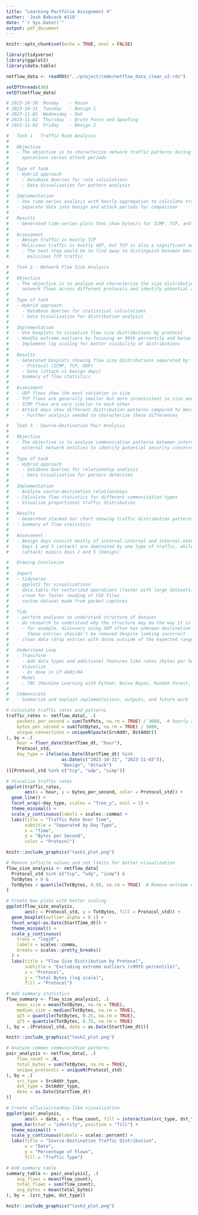 ---
title: "Learning Portfolio Assignment 4"
author: 'Josh Babcock #118'
date: "`r Sys.Date()`"
output: pdf_document
---

```{r setup, include=FALSE}
knitr::opts_chunk$set(echo = TRUE, eval = FALSE)

library(tidyverse)
library(ggplot2)
library(data.table)
```

```{r import_data}
netflow_data <- readRDS("../project/code/netflow_data_clean_v2.rds")

setDTthreads(36)
setDT(netflow_data)

```

```{r}

# 2023-10-30  Monday    - Recon
# 2023-10-31  Tuesday   - Benign 1
# 2023-11-01  Wednesday - DoS
# 2023-11-02  Thursday  - Brute Force and Spoofing
# 2023-11-03  Friday    - Benign 2

#   Task 1 - Traffic Rate Analysis
# 
#   Objective
#   - The objective is to characterize network traffic patterns during normal
#     operations versus attack periods
#     
#   Type of task
#   - Hybrid approach
#     - Database Queries for rate calculations
#     - Data Visualization for pattern analysis
# 
#   Implementation
#   - Use time-series analysis with hourly aggregation to calculate traffic rates
#   - Separate data into benign and attack periods for comparison
# 
#   Results
#   - Generated time-series plots that show bytes/s for ICMP, TCP, and UDP
# 
#   Assessment
#   - Benign traffic is mostly TCP
#   - Malicious traffic is mostly UDP, but TCP is also a significant amount
#     - The next step would be to find away to distinguish between benign and
#       malicious TCP traffic

#   Task 2 - Network Flow Size Analysis
# 
#   Objective
#   - The objective is to analyze and characterize the size distribution of
#     network flows across different protocols and identify potential anomalies
#     
#   Type of task
#   - Hybrid approach
#     - Database Queries for statistical calculations
#     - Data Visualization for distribution analysis
# 
#   Implementation
#   - Use boxplots to visualize flow size distributions by protocol
#   - Handle extreme outliers by focusing on 99th percentile and below
#   - Implement log scaling for better visibility of distributions
# 
#   Results
#   - Generated boxplots showing flow size distributions separated by:
#     - Protocol (ICMP, TCP, UDP)
#     - Date (attack vs benign days)
#   - Summary of flow statistics
# 
#   Assessment
#   - UDP flows show the most variation in size
#   - TCP flows are generally smaller but more inconsistent in size and number of outliers
#   - ICMP flows are very similar to each other
#   - Attack days show different distribution patterns compared to benign days
#     - Further analysis needed to characterize these differences

#   Task 3 - Source-Destination Pair Analysis
# 
#   Objective
#   - The objective is to analyze communication patterns between internal and
#     external network entities to identify potential security concerns
#     
#   Type of task
#   - Hybrid approach
#     - Database Queries for relationship analysis
#     - Data Visualization for pattern detection
# 
#   Implementation
#   - Analyze source-destination relationships
#   - Calculate flow statistics for different communication types
#   - Visualize proportional traffic distribution
# 
#   Results
#   - Generated stacked bar chart showing traffic distribution patterns
#   - Summary of flow statistics
# 
#   Assessment
#   - Benign days consist mostly of internal-internal and internal-external traffic
#   - Days 1 and 3 (attack) are dominated by one type of traffic, while day 4 
#     (attack) mimics days 2 and 5 (benign)

#   Drawing Conclusion
#   
#   Import
#   - tidyverse
#   - ggplot2 for visualizations
#   - data.table for vectorized operations (faster with large datasets)
#   - vroom for faster reading of CSV files
#   - custom dataset made from packet captures
#   
#   Tidy
#   - perform analyses to understand structure of dataset
#   - do research to understand why the structure may be the way it is
#     - for example, discovery using UDP often has unknown destination ports, so
#       these entries shouldn't be removed despite looking incorrect
#   - clean data (drop entries with dates outside of the expected range)
#
#   Understand Loop
#   - Transform
#     - Add data types and additional features like rates (bytes per hour)
#   - Visualize
#     - As done in LP AS03/04
#   - Model
#     - TBC (Machine Learning with Python: Naive Bayes, Random Forest, XGBoost)
#
#   Communicate
#   - Summarize and explain implementations, outputs, and future work

```


```{r task_one}

# Calculate traffic rates and patterns
traffic_rates <- netflow_data[, .(
    packets_per_second = sum(TotPkts, na.rm = TRUE) / 3600,  # hourly rate
    bytes_per_second = sum(TotBytes, na.rm = TRUE) / 3600,
    unique_connections = uniqueN(paste(SrcAddr, DstAddr))
), by = .(
    hour = floor_date(StartTime_dt, "hour"),
    Protocol_std,
    day_type = ifelse(as.Date(StartTime_dt) %in% 
                     as.Date(c("2023-10-31", "2023-11-03")), 
                     "Benign", "Attack")
)][Protocol_std %in% c("tcp", "udp", "icmp")]

# Visualize traffic rates
ggplot(traffic_rates, 
       aes(x = hour, y = bytes_per_second, color = Protocol_std)) +
  geom_line() +
  facet_wrap(~day_type, scales = "free_y", ncol = 1) +
  theme_minimal() +
  scale_y_continuous(labels = scales::comma) +
  labs(title = "Traffic Rate Over Time",
       subtitle = "Separated by Day Type",
       x = "Time",
       y = "Bytes per Second",
       color = "Protocol")

knitr::include_graphics("task1_plot.png")

```

```{r task_two}

# Remove infinite values and set limits for better visualization
flow_size_analysis <- netflow_data[
  Protocol_std %in% c("tcp", "udp", "icmp") & 
  TotBytes > 0 & 
  TotBytes < quantile(TotBytes, 0.99, na.rm = TRUE)  # Remove extreme outliers
]

# Create box plots with better scaling
ggplot(flow_size_analysis, 
       aes(x = Protocol_std, y = TotBytes, fill = Protocol_std)) +
  geom_boxplot(outlier.alpha = 0.1) +
  facet_wrap(~as.Date(StartTime_dt)) +
  theme_minimal() +
  scale_y_continuous(
    trans = "log10",
    labels = scales::comma,
    breaks = scales::pretty_breaks()
  ) +
  labs(title = "Flow Size Distribution by Protocol",
       subtitle = "Excluding extreme outliers (>99th percentile)",
       x = "Protocol",
       y = "Total Bytes (log scale)",
       fill = "Protocol")

# Add summary statistics
flow_summary <- flow_size_analysis[, .(
    mean_size = mean(TotBytes, na.rm = TRUE),
    median_size = median(TotBytes, na.rm = TRUE),
    q25 = quantile(TotBytes, 0.25, na.rm = TRUE),
    q75 = quantile(TotBytes, 0.75, na.rm = TRUE)
), by = .(Protocol_std, date = as.Date(StartTime_dt))]

knitr::include_graphics("task2_plot.png")

```

```{r task_three}

# Analyze common communication patterns
pair_analysis <- netflow_data[, .(
    flow_count = .N,
    total_bytes = sum(TotBytes, na.rm = TRUE),
    unique_protocols = uniqueN(Protocol_std)
), by = .(
    src_type = SrcAddr_type,
    dst_type = DstAddr_type,
    date = as.Date(StartTime_dt)
)]

# Create alluvial/sankey-like visualization
ggplot(pair_analysis, 
       aes(x = date, y = flow_count, fill = interaction(src_type, dst_type))) +
  geom_bar(stat = "identity", position = "fill") +
  theme_minimal() +
  scale_y_continuous(labels = scales::percent) +
  labs(title = "Source-Destination Traffic Distribution",
       x = "Date",
       y = "Percentage of Flows",
       fill = "Traffic Type")

# Add summary table
summary_table <- pair_analysis[, .(
    avg_flows = mean(flow_count),
    total_flows = sum(flow_count),
    avg_bytes = mean(total_bytes)
), by = .(src_type, dst_type)]

knitr::include_graphics("task3_plot.png")
```